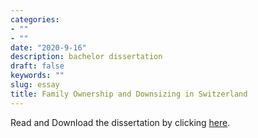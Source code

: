 ```yaml
---
categories:
- ""
- ""
date: "2020-9-16"
description: bachelor dissertation
draft: false
keywords: ""
slug: essay
title: Family Ownership and Downsizing in Switzerland
---
```


Read and Download the dissertation by clicking [here](https://drive.google.com/file/d/1XhrdcPsht1wRSEjUuy3xdKW-unQFNnGg/view?usp=sharing).